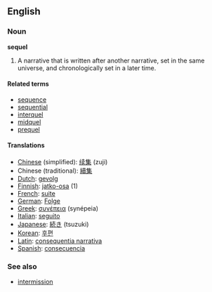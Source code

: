 == English ==
===Noun===
'''sequel'''

# A narrative that is written after another narrative, set in the same universe, and chronologically set in a later time.

==== Related terms ====
* [[sequence]]
* [[sequential]]
* [[interquel]]
* [[midquel]]
* [[prequel]]

==== Translations ====
*[[Chinese]] (simplified): [[续集]] (zuji)
*Chinese (traditional): [[續集]]
*[[Dutch]]: [[gevolg]]
*[[Finnish]]: [[jatko-osa]] (1)
*[[French]]: [[suite]]
*[[German]]: [[Folge]]
*[[Greek]]: [[συνέπεια]] (synépeia)
*[[Italian]]: [[seguito]]
*[[Japanese]]: [[続き]] (tsuzuki)
*[[Korean]]: [[후편]]
*[[Latin]]: [[consequentia narrativa]]
*[[Spanish]]: [[consecuencia]]

===See also===
* [[intermission]]